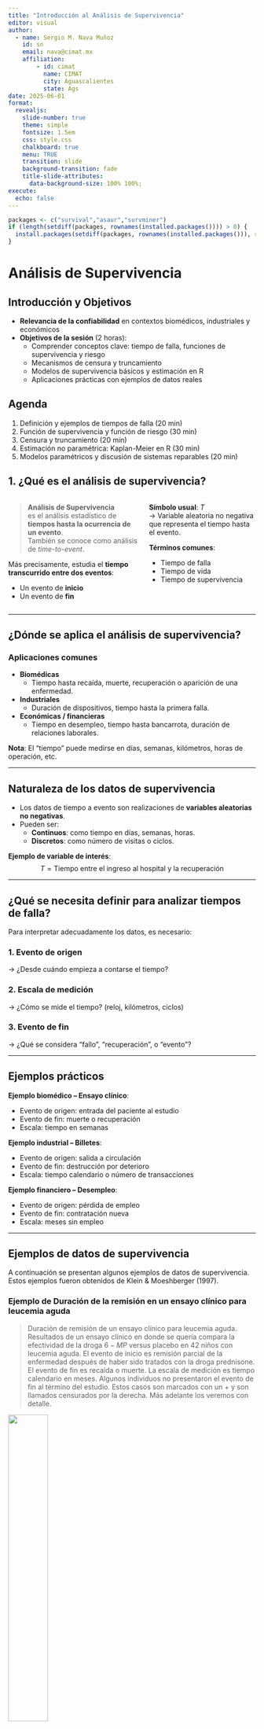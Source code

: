 ```yaml
---
title: "Introducción al Análisis de Supervivencia"
editor: visual
author: 
  - name: Sergio M. Nava Muñoz
    id: sn
    email: nava@cimat.mx
    affiliation: 
        - id: cimat
          name: CIMAT
          city: Aguascalientes
          state: Ags
date: 2025-06-01
format: 
  revealjs:
    slide-number: true
    theme: simple
    fontsize: 1.5em
    css: style.css
    chalkboard: true
    menu: TRUE
    transition: slide
    background-transition: fade
    title-slide-attributes:
      data-background-size: 100% 100%;     
execute:
  echo: false
---
```



```r
packages <- c("survival","asaur","survminer")
if (length(setdiff(packages, rownames(installed.packages()))) > 0) {
  install.packages(setdiff(packages, rownames(installed.packages())), repos = "http://cran.rstudio.com")
}
```


# Análisis de Supervivencia

## Introducción y Objetivos

-   **Relevancia de la confiabilidad** en contextos biomédicos, industriales y económicos
-   **Objetivos de la sesión** (2 horas):
    -   Comprender conceptos clave: tiempo de falla, funciones de supervivencia y riesgo
    -   Mecanismos de censura y truncamiento
    -   Modelos de supervivencia básicos y estimación en R
    -   Aplicaciones prácticas con ejemplos de datos reales

## Agenda

1.  Definición y ejemplos de tiempos de falla (20 min)
2.  Función de supervivencia y función de riesgo (30 min)
3.  Censura y truncamiento (20 min)
4.  Estimación no paramétrica: Kaplan-Meier en R (30 min)
5.  Modelos paramétricos y discusión de sistemas reparables (20 min)


## 1. ¿Qué es el análisis de supervivencia? {.scrollable transition="slide"}

::: {.columns}
::: {.column width="55%"}

> **Análisis de Supervivencia**  
> es el análisis estadístico de **tiempos hasta la ocurrencia de un evento**.  
> También se conoce como análisis de *time-to-event*.

Más precisamente, estudia el **tiempo transcurrido entre dos eventos**:  

- Un evento de **inicio**  
- Un evento de **fin**

:::

::: {.column width="45%"}
**Símbolo usual**: $T$  
→ Variable aleatoria no negativa que representa el tiempo hasta el evento.

**Términos comunes**:

- Tiempo de falla
- Tiempo de vida
- Tiempo de supervivencia

:::
:::

---

## ¿Dónde se aplica el análisis de supervivencia? {transition="fade"}

### Aplicaciones comunes

- **Biomédicas**  
  - Tiempo hasta recaída, muerte, recuperación o aparición de una enfermedad.
- **Industriales**  
  - Duración de dispositivos, tiempo hasta la primera falla.
- **Económicas / financieras**  
  - Tiempo en desempleo, tiempo hasta bancarrota, duración de relaciones laborales.

**Nota**: El "tiempo" puede medirse en días, semanas, kilómetros, horas de operación, etc.

---

## Naturaleza de los datos de supervivencia {transition="slide"}

- Los datos de tiempo a evento son realizaciones de **variables aleatorias no negativas**.
- Pueden ser:
  - **Continuos**: como tiempo en días, semanas, horas.
  - **Discretos**: como número de visitas o ciclos.

**Ejemplo de variable de interés**:  
$$
T = \text{Tiempo entre el ingreso al hospital y la recuperación}
$$

---

## ¿Qué se necesita definir para analizar tiempos de falla? {transition="slide"}

Para interpretar adecuadamente los datos, es necesario:

### 1. Evento de origen  
→ ¿Desde cuándo empieza a contarse el tiempo?

### 2. Escala de medición  
→ ¿Cómo se mide el tiempo? (reloj, kilómetros, ciclos)

### 3. Evento de fin  
→ ¿Qué se considera "fallo", "recuperación", o "evento"?

---

## Ejemplos prácticos {.smaller transition="fade"}

**Ejemplo biomédico – Ensayo clínico**:

- Evento de origen: entrada del paciente al estudio
- Evento de fin: muerte o recuperación
- Escala: tiempo en semanas

**Ejemplo industrial – Billetes**:

- Evento de origen: salida a circulación
- Evento de fin: destrucción por deterioro
- Escala: tiempo calendario o número de transacciones

**Ejemplo financiero – Desempleo**:

- Evento de origen: pérdida de empleo
- Evento de fin: contratación nueva
- Escala: meses sin empleo

---

## Ejemplos de datos de supervivencia {.smaller .scrollable transition="slide"}

A continuación se presentan algunos ejemplos de datos de supervivencia. Estos ejemplos fueron obtenidos de Klein & Moeshberger (1997).

### Ejemplo de Duración de la remisión en un ensayo clínico para leucemia aguda

> Duración de remisión de un ensayo clínico para leucemia aguda. Resultados de un ensayo clínico en donde se quería compara la efectividad de la droga $6-MP$ versus placebo en 42 niños con leucemia aguda. El evento de inicio es remisión parcial de la enfermedad después de haber sido tratados con la droga prednisone. El evento de fin es recaída o muerte. La escala de medición es tiempo calendario en meses. Algunos individuos no presentaron el evento de fin al término del estudio. Estos casos son marcados con un + y son llamados censurados por la derecha. Más adelante los veremos con detalle.

![](figura/ejemp1.png){width="40%" fig-align="center"}

---


### Ejemplo de Transplante de médula ósea en pacientes con leucemia. 

::: {.smaller .scrollable transition="slide"}


> Transplante de médula es un procedimiento estándar en pacientes con leucemia aguda. La recuperación después del transplante es un proceso complejo. La prognosis para la recuperación puede depender de factores que se conocen al momento del transplante, como edad y sexo del paciente y donador, etapa de la enfermedad inicial, tiempo entre el diagnóstico y el transplante, etc. La prognosis final depende de cómo evoluciona el paciente después del transplante. Puede generar aversión o rechazo de la medula transplantada (GVHD), que el conteo de plaquetas se vuelva normal o desarrollar infecciones, etc. El transplante se considera fracaso cuando el paciente recae o muere.

![](figura/ejemp2.png){width="40%" fig-align="center"}

:::

------


### Ejemplo de Transplante de médula ósea en pacientes con leucemia.  (cont.)


::: {#ejemp-2 layout-ncol="2"}
![](figura/ejemp2-3.jpg){width="100%" fig-align="center"}

![](figura/ejemp2-2.jpg){width="100%" fig-align="center"}

:::

-----

### Ejemplo Tiempos de muerte de adultos mayores residentes de un asilo.


::: {.smaller .scrollable transition="slide"}


> Channing House es una casa de retiro en California. Datos con las edades de muerte de 462 individuos (97 hombres y 365 mujeres) que estuvieron en la residencia durante el periodo de enero de 1964 y julio de 1975. Se reportó la edad a la muerte o al momento en que se salían del asilo (en meses) y la edad a la que los individuos entraron al asilo. Estos datos son un ejemplo de truncamiento por la izquierda que más adelante veremos con detalle. Un individuo tiene que sobrevivir lo suficiente para estar en edad de entrar al asilo. Individuos que mueren previamente a la edad de retiro son excluidos del estudio.

![](figura/ejemp3.png){fig-align="center" width="40%"}

:::

-----

### Ejemplo Tiempo al primer uso de marihuana.


::: {.smaller .scrollable transition="slide"}


> En este estudio a 191 estudiantes de preparatoria se les preguntó: ¿Cuál fue la primera vez que probaste la marihuana?. Las respuestas fueron, “la edad exacta a la que la probaron”, “nunca la he probado”, y “la probé pero no recuerdo cuando fue la primera vez”. En este último caso tenemos una censura por la izquierda. El evento de interés ha ocurrido en algún momento previo a la edad actual del estudiante!.

![](figura/ejemp4.jpg){fig-align="center" width="5in"}

:::

-----

### Tiempo a desarrollar sida.


::: {.smaller .scrollable transition="slide"}


> Se reportan datos con tiempos de infección y de inducción para 258 adultos y 37 niños que fueron infectados con el virus del VIH y desarrollaron sida antes del 30 de junio de 1986. Los datos consisten de los tiempos (en años) desde que adultos fueron infectados por el virus por transfusión de sangre contaminada, y el tiempo de espera hasta el desarrollo de sida. Para la población pediátrica, los niños fueron infectados en útero o al nacer. El tiempo base de medición es el 1 de abril de 1978. En este estudio, sólo los individuos que han desarrollado sida antes del término del estudio son considerados. Individuos que no han desarrollado sida no son incluidos en el estudio. Este tipo de datos es llamado truncados por la derecha y más adelante los veremos con detalle.

### Tiempo de inducción de SIDA en adultos y niños

| Infection Time | Adult Induction Time                     | Child Induction Time   |
|----------------|------------------------------------------|-------------------------|
| 0.00           | 5                                        |                         |
| 0.25           | 6.75                                     |                         |
| 0.75           | 5, 5, 7.25                               |                         |
| 1.00           | 4.25, 5.75, 6.25, 6.5                    | 5.5                     |
| 1.25           | 4, 4.25, 4.75, 5.75                      |                         |
| 1.50           | 2.75, 3.75, 5, 5.5, 6.5                  | 2.25                    |
| 1.75           | 2.75, 3, 5.25, 5.25                      |                         |
| 2.00           | 2.25, 3, 4, 4.5, 4.75, 5, ...            |                         |
| 2.25           | 3, 5.5                                   | 3                       |
| 2.50           | 2.25, 2.25, ..., 4                       |                         |
| 2.75           | 1.25, 1.5, ..., 5.25                     | 1                       |
| 3.00           | 2, 3.25, ..., 5                          | 1.75                    |
| 3.25           | 1.25, 1.75, ..., 4.5                     |                         |
| 3.50           | 1.25, 2.25, ..., 4.5                     | 0.75                    |
| 3.75           | 1.25, 1.75, ..., 4.25                    | 0.75, 1, ..., 4.25      |
| 4.00           | 1, 1.5, ..., 4                           | 1                       |
| 4.25           | 1.25, 1.5, ..., 3.5                      | 1.75                    |
| 4.50           | 1, 1.5, ..., 3.25                        | 3.25                    |
| 4.75           | 1, 1.5, ..., 3.25                        | 1, 2.25                 |
| 5.00           | 0.5, 1.5, ..., 3                         | 0.5, 0.75, 1.5, 2.5     |
| 5.25           | 0.25, 0.25, ..., 2.75                    | 0.25, 1, 1.5            |
| 5.50           | 1, 1, ..., 2.5                           | 0.5, 1.5, 2.5           |
| 5.75           | 0.25, 0.75, ..., 2.25                    | 1.75                    |
| 6.00           | 0.5, 0.75, ..., 2                        | 0.5, 1.25               |
| 6.25           | 0.75, 1, ..., 1.75                       | 0.5, 1.25               |
| 6.50           | 0.25, 0.25, ..., 1.5                     | 0.75                    |
| 6.75           | 0.75, 0.75, ..., 1.25                    | 0.5, 0.75               |
| 7.00           | 0.75                                     | 0.75                    |
| 7.25           | 0.25                                     | 0.25                    |


:::

----

## Ejemplos de Datos de Supervivencia

```r
# Ejemplo simulado de tiempos de supervivencia
set.seed(123)
tiempos <- rexp(100, rate = 0.05)
status <- rbinom(100, 1, prob = 0.8)
library(survival)
data_sim <- data.frame(time = tiempos, event = status)
```

::: smaller
```r
# Mostrar los primeros 10 registros con fuente más pequeña
knitr::kable(data_sim[1:8, ], caption = "Primeros 8 registros de data_sim")
```
:::

## 2. Funciones fundamentales en análisis de supervivencia {.scrollable transition="slide"}

> En análisis de supervivencia, las variables aleatorias de interés $T$ son no negativas, y se caracterizan no solo por $f(t)$ o $F(t)$, sino también por funciones **más interpretables**:

- $S(t)$: función de supervivencia
- $h(t)$: función de riesgo o tasa de falla
- $H(t)$: riesgo acumulado

---

## Función de Supervivencia {.scrollable transition="slide"}

> $S(t) = P(T > t) = 1 - F(t)$

Representa la probabilidad de **sobrevivir más allá del tiempo $t$**.

::: {.columns}
::: {.column width="50%"}

**Propiedades clave**:

- Monótona no creciente  
- $S(0) = 1$, $\lim_{t \to \infty} S(t) = 0$

:::
::: {.column width="50%"}
![](figura/Ss.jpg){fig-align="center" width="80%"}
:::
:::

---

## Función de Riesgo {.scrollable transition="slide"}

> $h(t) = \frac{f(t)}{S(t)}$

- También conocida como:
  - Tasa de falla condicional (confiabilidad)
  - Tasa de mortalidad (demografía)
  - Función de intensidad (procesos estocásticos)

**Interpretación**:  
Tasa instantánea de ocurrencia del evento, dado que se ha sobrevivido hasta $t$.

---

## Ejemplos de formas de riesgo {transition="slide"}

::: {.columns}
::: {.column width="50%"}

- Riesgo creciente → envejecimiento
- Riesgo decreciente → rejuvenecimiento
- Riesgo tipo “tina de baño” → mortalidad neonatal y senil
- Riesgo tipo “montaña” → recaída tras tratamiento

:::
::: {.column width="50%"}
![](figura/ejempRiesgoContinuo.jpg){fig-align="center" width="4in"}
:::
:::

---

## Otra forma de visualización {transition="fade"}
![](figura/ejempRiesgoContinuo2.jpg){fig-align="center" width="4in"}

---

## Riesgo en tiempo discreto {.scrollable transition="slide"}

Para $T$ discreta con soporte $\{u_1, u_2, \dots\}$:

$$
h(t) = P(T = t \mid T \ge t)
$$

$$
h_k = \frac{P(T = u_k)}{P(T \ge u_k)} = \frac{f(u_k)}{S(u_{k-1})}
$$

Usando $f(u_k) = S(u_{k-1}) - S(u_k)$, se obtiene:

$$
h_k = 1 - \frac{S(u_k)}{S(u_{k-1})}
$$

---

## Relaciones discretas clave {.scrollable transition="slide"}

Función de supervivencia:

$$
S(t) = \prod_{u_k \le t} (1 - h_k)
$$

Función de densidad:

$$
f(u_j) = h_j \prod_{k<j} (1 - h_k)
$$

> En demografía, $h(t)$ representa la probabilidad de morir en el momento $t$ dado que se ha sobrevivido hasta $t$.

---

## Ejemplos de riesgo discreto {transition="fade"}

![](figura/ejempRiesgoDiscreto.jpg){fig-align="center" width="4in"}

---

## Riesgo acumulado discreto {.scrollable transition="slide"}

Dos definiciones equivalentes:

1. Suma directa:
$$
H(t) = \sum_{u_k \le t} h_k
$$

2. Log-transformación:
$$
H(t) = - \sum_{u_k \le t} \log(1 - h_k)
$$

Ambas son **monótonas no decrecientes**.

---

## Riesgo en tiempo continuo {.scrollable transition="slide"}

$$
h(t) = \lim_{\varepsilon \to 0} \frac{1}{\varepsilon} P(t < T \le t + \varepsilon \mid T \ge t)
= \frac{f(t)}{S(t)}
$$

Como $F(t) = 1 - S(t)$, entonces:

$$
h(t) = -\frac{d}{dt} \log S(t)
$$

Al integrar:

$$
\log S(t) = -\int_0^t h(u) \, du
$$

$$
S(t) = \exp\left(-\int_0^t h(u) \, du\right)
$$

> $h(t)\varepsilon$ es la probabilidad **aproximada** de que un evento ocurra en el siguiente instante dado que el individuo ha sobrevivido hasta $t$.

---

## Riesgo acumulado continuo {transition="slide"}

$$
H(t) = \int_0^t h(u)\, du
\qquad\Rightarrow\qquad
S(t) = \exp\{-H(t)\}
$$

Si $S(\infty) = 0$, entonces $H(\infty) = \infty$.

---

## Visualización de funciones {.scrollable transition="fade"}

![](figura/Funciones1.png){fig-align="center"}
![](figura/Funciones2.png){fig-align="center"}


## Censura y truncamiento {#sec-censura-y-truncamiento .scrollable transition="slide"}

::: {.columns}

::: {.column width="50%"}

### ¿Qué es la **censura**?

- La **censura** ocurre cuando **no se observa completamente** el tiempo de fallo.
- Es común en estudios longitudinales, donde algunos individuos:
  - **No han fallado** al final del estudio,
  - **Ingresan tarde** al seguimiento,
  - O **se pierde el seguimiento**.

**Tipos de censura**:

-  **Por la derecha**: solo sabemos que el evento ocurrió después de cierto tiempo.
-  **Por la izquierda**: solo sabemos que ocurrió antes de cierto tiempo.
-  **Por intervalo**: solo sabemos que ocurrió entre dos tiempos.

:::

::: {.column width="50%"}

### ¿Qué es el **truncamiento**?

- El **truncamiento** ocurre cuando **ciertas observaciones nunca se registran** debido al diseño del estudio.

**Ejemplos**:

- **Truncamiento por la izquierda**: sólo se incluyen individuos cuyo evento ocurre **después** de cierto punto.
- **Truncamiento por la derecha**: se excluyen individuos cuyo evento ocurre **después** de cierto punto.

**Implicación**:

- Afecta **quién entra al estudio** (selección), no solo cómo se mide el tiempo.

:::
:::

---

### 🔍 Notas para el instructor:

- Puedes acompañar esta diapositiva con una **gráfica tipo línea de tiempo** que contraste **censura** vs **truncamiento** (e.g. tipo Klein & Moeschberger).
- Si se quiere profundizar, añade en otra diapositiva cómo **afectan a la función de verosimilitud**.
- Si el público es nuevo en supervivencia, considera ilustrar con ejemplos cotidianos:
  - Censura: “no sabemos cuándo murió un paciente, solo que estaba vivo al final del estudio”.
  - Truncamiento: “personas que murieron antes de entrar al estudio no están en el conjunto de datos”.



## Tipos de censura por la derecha {.scrollable transition="slide"}

### ¿Cómo se genera la censura?

En estudios de supervivencia, es común que **no se observe completamente** el tiempo de falla. Esto ocurre mediante distintos mecanismos:

- **Censura tipo I**
- **Censura tipo II**
- **Censura aleatoria**

---

## Censura tipo I {.smaller transition="slide"}

::: {.columns}
::: {.column width="55%"}

**Definición**:  
Se observa el tiempo de supervivencia $T_i$ **solo si ocurre antes de un tiempo de censura predeterminado** $C_i$.  
Si $T_i > C_i$, entonces el dato está censurado.

**Notación formal**:

- Observamos el par $(t_i, \delta_i)$, donde  
  - $t_i = \min(T_i, C_i)$  
  - $\delta_i = I(T_i \le C_i)$  
- Si $\delta_i = 1$: observación completa  
- Si $\delta_i = 0$: censura por la derecha

:::

::: {.column width="45%"}
![](figura/CensuraI.jpg){fig-align="center" width="90%"}
:::
:::

---

### Ejemplo de censura tipo I {.smaller}

> En un estudio toxicológico, ratones reciben un carcinógeno.  
> Se observa su supervivencia hasta cierto tiempo límite.  
> Los ratones aún vivos en ese punto son sacrificados (censurados).

**Importante**: Puede haber **múltiples tiempos de censura**, dependiendo del diseño experimental.

![](figura/CensuraI-3.jpg){fig-align="center" width="75%"}

---

### Censura tipo I generalizada {.smaller}

> Cada individuo entra en un momento distinto al estudio, pero el final del estudio está predeterminado.

- Cada sujeto tiene su propio tiempo de censura fijo.
- Este diseño genera **censura tipo I generalizada**.

![](figura/CensuraI-2.jpg){fig-align="center" width="75%"}

---

## Censura tipo II {transition="slide"}

::: {.columns}
::: {.column width="55%"}

**Definición**:  
El estudio se **detiene al observar la falla de los primeros $r < n$ sujetos**.

- Se observan los tiempos $T_{(1)}, T_{(2)}, \dots, T_{(r)}$
- Los $n - r$ sujetos restantes están censurados.

**Notación**:

- Tiempo de censura común: $C = T_{(r)}$
- Censura si $T_i > C$

:::

::: {.column width="45%"}
_Aplicación típica_: pruebas de resistencia de equipos que se detienen al fallar cierto número de unidades.

_Ejemplo_: Se prueban 20 motores, pero se termina el estudio tras la falla de los primeros 10.


:::
:::

---

## Censura aleatoria {transition="slide"}

::: {.columns}
::: {.column width="55%"}

**Definición**:  
El tiempo de censura $C_i$ es una **variable aleatoria**, diferente para cada individuo.

**Ejemplos comunes**:

- Salida del estudio
- Muerte por otra causa
- Migración o pérdida de contacto
- Hospital deja de aceptar al paciente

:::

::: {.column width="45%"}
_Ejemplo aplicado_:  
En estudios con pacientes de diálisis,  el evento de interés puede ser fallas por infección,  pero se censura por muerte o salida del hospital.

:::
:::



### Tipos de censura aleatoria

- **No informativa**: $C_i \perp T_i$  
  → tratable como censura tipo I
- **Informativa**: $C_i$ depende de $T_i$  
  → requiere modelos avanzados

---

## Conclusión {transition="fade"}

- La **censura por la derecha** se clasifica según su origen: planificado, condicional o aleatorio.
- Es fundamental para construir correctamente la **función de verosimilitud**.
- Un mal manejo de la censura puede sesgar estimaciones.


## Censura por la izquierda e intervalo {.smaller .scrollable transition="slide"}

### ¿Qué es la censura por la izquierda?

::: {.columns}
::: {.column width="55%"}

- Ocurre cuando **el evento de interés sucede antes de un tiempo de observación conocido**.
- Es decir, **sabemos que el evento ya ocurrió**, pero **no cuándo exactamente**.

**Definición formal**:  
Sea $C_l$ el tiempo de censura por la izquierda y $T_i$ el tiempo de falla.

- Si $T_i \ge C_l$: observación completa.  
- Si $T_i < C_l$: **censura por la izquierda**.

**Notación**:  
$$
t_i = \max(T_i, C_l), \quad 
\delta_i = I(T_i \ge C_l)
$$

:::

::: {.column width="45%"}
**Ejemplo 1**  

> Adolescente declara:  
> _“Sí consumí marihuana, pero no recuerdo cuándo”._  
> → El evento ocurrió antes de su edad actual, pero se desconoce el momento exacto.

**Ejemplo 2**  

> Un niño ya sabe realizar una tarea cuando entra al estudio.  
> → El aprendizaje ocurrió antes de la observación inicial.

:::
:::

---

## Censura doble (izquierda y derecha) {.smaller transition="slide"}

::: {.columns}
::: {.column width="60%"}

**Definición**:  
Una observación está **doblemente censurada** si se desconoce si el evento ocurrió antes o después de un cierto rango.

- Combina censura por la izquierda y la derecha.
- Común en estudios transversales o con límites temporales de observación.

**Notación generalizada**:

$$
t_i = \max\{ \min(T_i, C_r), C_l \}, \quad
\delta_i =
\begin{cases}
1, & \text{tiempo exacto} \\
0, & \text{censura por la derecha} \\
-1, & \text{censura por la izquierda}
\end{cases}
$$

:::

::: {.column width="40%"}

**Ejemplo 1 – Marihuana**  

> “Nunca la he usado” → censura por la derecha  
> “Sí la usé pero no recuerdo cuándo” → izquierda  
> “La usé a los 15” → observación completa

**Ejemplo 2 – Aprendizaje infantil**  

> Algunos niños no aprenden durante el estudio → censura por la derecha  
> Otros ya sabían antes de iniciar → censura por la izquierda

:::
:::

---

## Comparación gráfica sugerida {transition="none"}

(Agregar una figura como la siguiente para reforzar visualmente)

| Tipo de observación      | Línea de tiempo                       |
|--------------------------|----------------------------------------|
| **Exacta**               | Evento ocurre entre observación inicial y final |
| **Censura por la derecha** | Línea que termina sin evento registrado |
| **Censura por la izquierda** | Línea que empieza con evento ya ocurrido |
| **Doble censura**        | Solo se sabe que el evento ocurrió fuera del intervalo de observación |

---

## Recomendaciones {.smaller}

- Identificar con claridad el **momento de entrada** al estudio y el **horizonte de observación**.
- Siempre registrar **si se trata de censura por la izquierda, derecha o ambas**.
- Verificar si la censura es **informativa o no informativa**.




## Censura por intervalo {.scrollable transition="slide"}

### ¿Qué es la censura por intervalo?

::: {.columns}
::: {.column width="55%"}

- La **censura por intervalo** ocurre cuando **el evento sucede entre dos visitas clínicas**, pero **no se conoce el momento exacto**.

**Interpretación**:  
Se sabe que el sujeto **no había fallado antes del tiempo $L_i$**, pero sí **lo ha hecho antes o en el tiempo $R_i$**.

**Notación formal**:

$$
L_i < T_i \le R_i
$$

Donde:

- $L_i$ = última vez que se observó sin evento  
- $R_i$ = primera vez que se detecta el evento

:::

::: {.column width="45%"}
Puedes pensar esta censura como una observación **con ventana de tiempo**, en la que el evento ocurre **dentro de un intervalo** que puede variar por sujeto.

Posibles causas:

- Visitas clínicas programadas
- Limitaciones de seguimiento continuo
:::
:::
---

### Ejemplo 1 – Estudio del Corazón de Framingham {.smaller}

> En este estudio longitudinal, los eventos de enfermedad coronaria (CHD) pueden registrarse con precisión.

Sin embargo:

- La aparición de **angina de pecho** se detecta solo **entre dos visitas clínicas**, con varios años de diferencia.

→ El tiempo exacto es desconocido, pero **ocurrió dentro del intervalo** entre exámenes.

---

### Ejemplo 2 – Estudio de radioterapia {.smaller}

> Se estudió el efecto cosmético en mujeres con cáncer de mama tras radioterapia (con o sin quimioterapia).

- Se realizaron controles **cada 4 a 6 meses**, luego más espaciados.
- El evento de interés: **retracción severa del seno**.
- Solo se sabía si **ocurrió entre dos visitas**, o si **nunca se observó** (censura por la derecha).

→ Algunas pacientes presentaron **censura por intervalo**, y otras, **por la derecha**.

---

## Consideraciones finales {.smaller}

- La censura por intervalo requiere un tratamiento especial en modelos de supervivencia:  
  - No puede tratarse como observación exacta ni como censura por la derecha.
- Métodos como **EM**, modelos de **verosimilitud para intervalos**, o análisis de **datos agrupados** son apropiados.


## Truncamiento {.scrollable .smaller transition="slide"}

### ¿Qué es el truncamiento?

::: {.columns}
::: {.column width="55%"}

- El **truncamiento** ocurre cuando **ciertos individuos no aparecen en el estudio**, porque **su tiempo de falla está fuera de una ventana de observación**.

**Diferencia clave con la censura**:

- **Censura** → se observa parcialmente
- **Truncamiento** → **no se observa en absoluto**

**Definición formal**:  
Se observa $T_i$ **solo si** $T_i \in (U_i, V_i)$

:::

::: {.column width="45%"}
_Imaginemos una ventana de observación:_  
Si el evento ocurre **antes** de entrar a la ventana o **después de que cierra**, el sujeto **no entra al estudio**.

Esto es **truncamiento**, no censura.

:::
:::

---

## Truncamiento por la izquierda {transition="slide"}

::: {.columns}
::: {.column width="55%"}

**Definición**:  
Solo se observan individuos cuyo tiempo de evento **supera un umbral inferior**:  
$$
T_i > U_i
$$

También conocido como **entrada retardada**: el sujeto **debió sobrevivir** lo suficiente para entrar al estudio.

:::

::: {.column width="45%"}

> **Ejemplo – Centro de retiro**  
> En Channing House, solo se estudian residentes que **lograron ingresar**.  
> Quienes murieron **antes** de tener edad para ingresar, **no aparecen** en el estudio.  
> → **Truncamiento por la izquierda**

:::
:::

---

## Truncamiento por la derecha {transition="slide"}

::: {.columns}
::: {.column width="55%"}

**Definición**:  
Solo se incluyen sujetos cuyo evento ocurre **antes de un umbral superior**:
$$
T_i < V_i
$$

Esto puede ocurrir en **estudios retrospectivos con fecha de corte**.

:::

::: {.column width="45%"}

> **Ejemplo – Estudio del SIDA**  
> Solo se incluyen pacientes que desarrollaron SIDA **antes del 30 de junio de 1986**.  
> Aquellos cuya enfermedad apareció después, **no fueron observados**.  
> → **Truncamiento por la derecha**

:::
:::

---

## Truncamiento y censura combinados {transition="fade"}

- Es **común** que los estudios de supervivencia combinen:
  - **Truncamiento por la izquierda** (entrada tardía)
  - **Censura por la derecha** (seguimiento limitado)

- Ejemplo típico:  

  > Un paciente entra al estudio tras cumplir ciertos criterios (truncamiento),  
  > pero el estudio termina antes de que fallezca (censura).

---

## Visualización sugerida {transition="none"}

(Agregar figura con líneas de tiempo para comparar:)

| Tipo de situación           | Línea de tiempo                      |
|----------------------------|---------------------------------------|
| **Truncamiento por izquierda** | Evento ocurre antes de entrada: no se observa |
| **Truncamiento por derecha**   | Evento ocurre después de fecha límite: no se observa |
| **Censura por derecha**        | Evento ocurre después de seguimiento: sí se observa parcialmente |
| **Observación completa**       | Evento ocurre dentro del periodo: sí se observa |


## Visualización de Funciones en R

```r
# Estimación Kaplan-Meier
km_fit <- survfit(Surv(time, event) ~ 1, data = data_sim)
plot(km_fit, xlab = "Tiempo", ylab = "Supervivencia", main = "Curva Kaplan-Meier")
```

## 3. Censura y Truncamiento

-   Censura por la derecha, izquierda e intervalos
-   Truncamiento (izquierdo/ derecho)
-   Impacto en el análisis de supervivencia

## Ejemplo de Censura por la Derecha

```r
# Introducir censura artificial
cens <- ifelse(tiempos > 20, 0, status)
data_cens <- data.frame(time = pmin(tiempos, 20), event = cens)
km_fit2 <- survfit(Surv(time, event) ~ 1, data = data_cens)
plot(km_fit2, xlab = "Tiempo", ylab = "Supervivencia", main = "Kaplan-Meier con Censura")
```

## 4. Modelos Paramétricos Básicos

-   Distribuciones exponencial, Weibull, log-logístico
-   Ajuste de modelos en R

## Ajuste de Modelo Exponecial y Weibull

```r
# Modelo Exponencial
exp_fit <- survreg(Surv(time, event) ~ 1, data = data_sim, dist = "exponential")
# Modelo Weibull
weib_fit <- survreg(Surv(time, event) ~ 1, data = data_sim, dist = "weibull")
summary(exp_fit)
summary(weib_fit)
```

## 5. Sistemas Reparables y Discusión

-   Distinción entre sistemas reparables y no reparables
-   Modelos de procesos de fallas (NHPP, HPP)
-   Aplicaciones en mantenimiento y confiabilidad industrial

## Conclusiones y Material Adicional

-   Repaso de conceptos vistos
-   Lecturas recomendadas y recursos en línea
-   Próximos pasos: modelado avanzado y análisis multivariado
